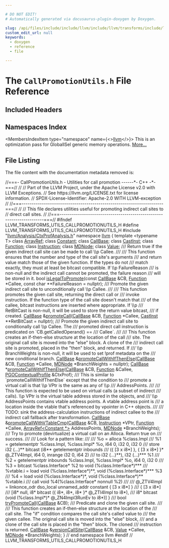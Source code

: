 ```yaml
---

# DO NOT EDIT!
# Automatically generated via docusaurus-plugin-doxygen by Doxygen.

slug: /api/files/include/include/llvm/include/llvm/transforms/include/llvm/transforms/utils/callpromotionutils-h
custom_edit_url: null
keywords:
  - doxygen
  - reference
  - file

---
```





# The `CallPromotionUtils.h` File Reference

<DoxygenPage pluginConfig={pluginConfig}>



## Included Headers

<IncludesList>
<IncludesListItem
  filePath="llvm/Analysis/CtxProfAnalysis.h"
  permalink="/docs/api/files/include/include/llvm/include/llvm/analysis/ctxprofanalysis-h"
  isLocal="true" />
</IncludesList>

## Namespaces Index

<MembersIndex>

<MembersIndexItem
  type="namespace"
  name={<><a href="/docs/api/namespaces/llvm">llvm</a></>}>
This is an optimization pass for GlobalISel generic memory operations. <a href="/docs/api/namespaces/llvm/#details">More...</a>
</MembersIndexItem>

</MembersIndex>


## File Listing

The file content with the documentation metadata removed is:

<ProgramListing>

<Link id="l00001" /><CodeLine lineNumber="1"><Highlight kind="comment">//===- CallPromotionUtils.h - Utilities for call promotion ------&#42;- C++ -&#42;-===//</Highlight><Highlight kind="normal"></Highlight></CodeLine>
<Link id="l00002" /><CodeLine lineNumber="2"><Highlight kind="normal"></Highlight><Highlight kind="comment">//</Highlight><Highlight kind="normal"></Highlight></CodeLine>
<Link id="l00003" /><CodeLine lineNumber="3"><Highlight kind="normal"></Highlight><Highlight kind="comment">// Part of the LLVM Project, under the Apache License v2.0 with LLVM Exceptions.</Highlight><Highlight kind="normal"></Highlight></CodeLine>
<Link id="l00004" /><CodeLine lineNumber="4"><Highlight kind="normal"></Highlight><Highlight kind="comment">// See https://llvm.org/LICENSE.txt for license information.</Highlight><Highlight kind="normal"></Highlight></CodeLine>
<Link id="l00005" /><CodeLine lineNumber="5"><Highlight kind="normal"></Highlight><Highlight kind="comment">// SPDX-License-Identifier: Apache-2.0 WITH LLVM-exception</Highlight><Highlight kind="normal"></Highlight></CodeLine>
<Link id="l00006" /><CodeLine lineNumber="6"><Highlight kind="normal"></Highlight><Highlight kind="comment">//</Highlight><Highlight kind="normal"></Highlight></CodeLine>
<Link id="l00007" /><CodeLine lineNumber="7"><Highlight kind="normal"></Highlight><Highlight kind="comment">//===----------------------------------------------------------------------===//</Highlight><Highlight kind="normal"></Highlight></CodeLine>
<Link id="l00008" /><CodeLine lineNumber="8"><Highlight kind="normal"></Highlight><Highlight kind="comment">//</Highlight><Highlight kind="normal"></Highlight></CodeLine>
<Link id="l00009" /><CodeLine lineNumber="9"><Highlight kind="normal"></Highlight><Highlight kind="comment">// This file declares utilities useful for promoting indirect call sites to</Highlight><Highlight kind="normal"></Highlight></CodeLine>
<Link id="l00010" /><CodeLine lineNumber="10"><Highlight kind="normal"></Highlight><Highlight kind="comment">// direct call sites.</Highlight><Highlight kind="normal"></Highlight></CodeLine>
<Link id="l00011" /><CodeLine lineNumber="11"><Highlight kind="normal"></Highlight><Highlight kind="comment">//</Highlight><Highlight kind="normal"></Highlight></CodeLine>
<Link id="l00012" /><CodeLine lineNumber="12"><Highlight kind="normal"></Highlight><Highlight kind="comment">//===----------------------------------------------------------------------===//</Highlight><Highlight kind="normal"></Highlight></CodeLine>
<Link id="l00013" /><CodeLine lineNumber="13"><Highlight kind="normal"></Highlight></CodeLine>
<Link id="l00014" /><CodeLine lineNumber="14"><Highlight kind="normal"></Highlight><Highlight kind="preprocessor">#ifndef LLVM&#95;TRANSFORMS&#95;UTILS&#95;CALLPROMOTIONUTILS&#95;H</Highlight><Highlight kind="normal"></Highlight></CodeLine>
<Link id="l00015" /><CodeLine lineNumber="15"><Highlight kind="normal"></Highlight><Highlight kind="preprocessor">#define LLVM&#95;TRANSFORMS&#95;UTILS&#95;CALLPROMOTIONUTILS&#95;H</Highlight><Highlight kind="normal"></Highlight></CodeLine>
<Link id="l00016" /><CodeLine lineNumber="16"><Highlight kind="normal"></Highlight></CodeLine>
<Link id="l00017" /><CodeLine lineNumber="17"><Highlight kind="normal"></Highlight><Highlight kind="preprocessor">#include &quot;<a href="/docs/api/files/include/include/llvm/include/llvm/analysis/ctxprofanalysis-h">llvm/Analysis/CtxProfAnalysis.h</a>&quot;</Highlight><Highlight kind="normal"></Highlight></CodeLine>
<Link id="l00018" /><CodeLine lineNumber="18"><Highlight kind="normal"></Highlight><Highlight kind="keyword">namespace </Highlight><Highlight kind="normal"><a href="/docs/api/namespaces/llvm">llvm</a> &#123;</Highlight></CodeLine>
<Link id="l00019" /><CodeLine lineNumber="19"><Highlight kind="normal"></Highlight><Highlight kind="keyword">template</Highlight><Highlight kind="normal"> &lt;</Highlight><Highlight kind="keyword">typename</Highlight><Highlight kind="normal"> T&gt; </Highlight><Highlight kind="keyword">class </Highlight><Highlight kind="normal"><a href="/docs/api/classes/llvm/arrayref">ArrayRef</a>;</Highlight></CodeLine>
<Link id="l00020" /><CodeLine lineNumber="20"><Highlight kind="normal"></Highlight><Highlight kind="keyword">class </Highlight><Highlight kind="normal"><a href="/docs/api/classes/llvm/constant">Constant</a>;</Highlight></CodeLine>
<Link id="l00021" /><CodeLine lineNumber="21"><Highlight kind="normal"></Highlight><Highlight kind="keyword">class </Highlight><Highlight kind="normal"><a href="/docs/api/classes/llvm/callbase">CallBase</a>;</Highlight></CodeLine>
<Link id="l00022" /><CodeLine lineNumber="22"><Highlight kind="normal"></Highlight><Highlight kind="keyword">class </Highlight><Highlight kind="normal"><a href="/docs/api/classes/llvm/castinst">CastInst</a>;</Highlight></CodeLine>
<Link id="l00023" /><CodeLine lineNumber="23"><Highlight kind="normal"></Highlight><Highlight kind="keyword">class </Highlight><Highlight kind="normal"><a href="/docs/api/classes/llvm/function">Function</a>;</Highlight></CodeLine>
<Link id="l00024" /><CodeLine lineNumber="24"><Highlight kind="normal"></Highlight><Highlight kind="keyword">class </Highlight><Highlight kind="normal"><a href="/docs/api/classes/llvm/instruction">Instruction</a>;</Highlight></CodeLine>
<Link id="l00025" /><CodeLine lineNumber="25"><Highlight kind="normal"></Highlight><Highlight kind="keyword">class </Highlight><Highlight kind="normal"><a href="/docs/api/classes/llvm/mdnode">MDNode</a>;</Highlight></CodeLine>
<Link id="l00026" /><CodeLine lineNumber="26"><Highlight kind="normal"></Highlight><Highlight kind="keyword">class </Highlight><Highlight kind="normal"><a href="/docs/api/classes/llvm/value">Value</a>;</Highlight></CodeLine>
<Link id="l00027" /><CodeLine lineNumber="27"><Highlight kind="normal"></Highlight><Highlight kind="comment"></Highlight></CodeLine>
<Link id="l00028" /><CodeLine lineNumber="28"><Highlight kind="comment">/// Return true if the given indirect call site can be made to call \\p Callee.</Highlight></CodeLine>
<Link id="l00029" /><CodeLine lineNumber="29"><Highlight kind="comment">///</Highlight></CodeLine>
<Link id="l00030" /><CodeLine lineNumber="30"><Highlight kind="comment">/// This function ensures that the number and type of the call site&#39;s arguments</Highlight></CodeLine>
<Link id="l00031" /><CodeLine lineNumber="31"><Highlight kind="comment">/// and return value match those of the given function. If the types do not</Highlight></CodeLine>
<Link id="l00032" /><CodeLine lineNumber="32"><Highlight kind="comment">/// match exactly, they must at least be bitcast compatible. If \\p FailureReason</Highlight></CodeLine>
<Link id="l00033" /><CodeLine lineNumber="33"><Highlight kind="comment">/// is non-null and the indirect call cannot be promoted, the failure reason</Highlight></CodeLine>
<Link id="l00034" /><CodeLine lineNumber="34"><Highlight kind="comment">/// will be stored in it.</Highlight><Highlight kind="normal"></Highlight></CodeLine>
<Link id="l00035" /><CodeLine lineNumber="35"><Highlight kind="normal"></Highlight><Highlight kind="keywordtype">bool</Highlight><Highlight kind="normal"> <a href="/docs/api/namespaces/llvm/#a0e5b9e42ea84622605acea0b0d721fda">isLegalToPromote</a>(</Highlight><Highlight kind="keyword">const</Highlight><Highlight kind="normal"> <a href="/docs/api/classes/llvm/callbase">CallBase</a> &amp;CB, <a href="/docs/api/classes/llvm/function">Function</a> &#42;Callee,</Highlight></CodeLine>
<Link id="l00036" /><CodeLine lineNumber="36"><Highlight kind="normal">                      </Highlight><Highlight kind="keyword">const</Highlight><Highlight kind="normal"> </Highlight><Highlight kind="keywordtype">char</Highlight><Highlight kind="normal"> &#42;&#42;FailureReason = </Highlight><Highlight kind="keyword">nullptr</Highlight><Highlight kind="normal">);</Highlight></CodeLine>
<Link id="l00037" /><CodeLine lineNumber="37"><Highlight kind="normal"></Highlight><Highlight kind="comment"></Highlight></CodeLine>
<Link id="l00038" /><CodeLine lineNumber="38"><Highlight kind="comment">/// Promote the given indirect call site to unconditionally call \\p Callee.</Highlight></CodeLine>
<Link id="l00039" /><CodeLine lineNumber="39"><Highlight kind="comment">///</Highlight></CodeLine>
<Link id="l00040" /><CodeLine lineNumber="40"><Highlight kind="comment">/// This function promotes the given call site, returning the direct call or</Highlight></CodeLine>
<Link id="l00041" /><CodeLine lineNumber="41"><Highlight kind="comment">/// invoke instruction. If the function type of the call site doesn&#39;t match that</Highlight></CodeLine>
<Link id="l00042" /><CodeLine lineNumber="42"><Highlight kind="comment">/// of the callee, bitcast instructions are inserted where appropriate. If \\p</Highlight></CodeLine>
<Link id="l00043" /><CodeLine lineNumber="43"><Highlight kind="comment">/// RetBitCast is non-null, it will be used to store the return value bitcast,</Highlight></CodeLine>
<Link id="l00044" /><CodeLine lineNumber="44"><Highlight kind="comment">/// if created.</Highlight><Highlight kind="normal"></Highlight></CodeLine>
<Link id="l00045" /><CodeLine lineNumber="45"><Highlight kind="normal"><a href="/docs/api/classes/llvm/callbase">CallBase</a> &amp;<a href="/docs/api/namespaces/llvm/#a90c1755a8480ebc1dcc4f05d56271b00">promoteCall</a>(<a href="/docs/api/classes/llvm/callbase">CallBase</a> &amp;CB, <a href="/docs/api/classes/llvm/function">Function</a> &#42;Callee,</Highlight></CodeLine>
<Link id="l00046" /><CodeLine lineNumber="46"><Highlight kind="normal">                      <a href="/docs/api/classes/llvm/castinst">CastInst</a> &#42;&#42;RetBitCast = </Highlight><Highlight kind="keyword">nullptr</Highlight><Highlight kind="normal">);</Highlight></CodeLine>
<Link id="l00047" /><CodeLine lineNumber="47"><Highlight kind="normal"></Highlight><Highlight kind="comment"></Highlight></CodeLine>
<Link id="l00048" /><CodeLine lineNumber="48"><Highlight kind="comment">/// Promote the given indirect call site to conditionally call \\p Callee. The</Highlight></CodeLine>
<Link id="l00049" /><CodeLine lineNumber="49"><Highlight kind="comment">/// promoted direct call instruction is predicated on &#96;CB.getCalledOperand() ==</Highlight></CodeLine>
<Link id="l00050" /><CodeLine lineNumber="50"><Highlight kind="comment">/// Callee&#96;.</Highlight></CodeLine>
<Link id="l00051" /><CodeLine lineNumber="51"><Highlight kind="comment">///</Highlight></CodeLine>
<Link id="l00052" /><CodeLine lineNumber="52"><Highlight kind="comment">/// This function creates an if-then-else structure at the location of the call</Highlight></CodeLine>
<Link id="l00053" /><CodeLine lineNumber="53"><Highlight kind="comment">/// site. The original call site is moved into the &quot;else&quot; block. A clone of the</Highlight></CodeLine>
<Link id="l00054" /><CodeLine lineNumber="54"><Highlight kind="comment">/// indirect call site is promoted, placed in the &quot;then&quot; block, and returned. If</Highlight></CodeLine>
<Link id="l00055" /><CodeLine lineNumber="55"><Highlight kind="comment">/// \\p BranchWeights is non-null, it will be used to set !prof metadata on the</Highlight></CodeLine>
<Link id="l00056" /><CodeLine lineNumber="56"><Highlight kind="comment">/// new conditional branch.</Highlight><Highlight kind="normal"></Highlight></CodeLine>
<Link id="l00057" /><CodeLine lineNumber="57"><Highlight kind="normal"><a href="/docs/api/classes/llvm/callbase">CallBase</a> &amp;<a href="/docs/api/namespaces/llvm/#a23c23396eb61a7a78555e926700dbf47">promoteCallWithIfThenElse</a>(<a href="/docs/api/classes/llvm/callbase">CallBase</a> &amp;CB, <a href="/docs/api/classes/llvm/function">Function</a> &#42;Callee,</Highlight></CodeLine>
<Link id="l00058" /><CodeLine lineNumber="58"><Highlight kind="normal">                                    <a href="/docs/api/classes/llvm/mdnode">MDNode</a> &#42;BranchWeights = </Highlight><Highlight kind="keyword">nullptr</Highlight><Highlight kind="normal">);</Highlight></CodeLine>
<Link id="l00059" /><CodeLine lineNumber="59"><Highlight kind="normal"></Highlight></CodeLine>
<Link id="l00060" /><CodeLine lineNumber="60"><Highlight kind="normal"><a href="/docs/api/classes/llvm/callbase">CallBase</a> &#42;<a href="/docs/api/namespaces/llvm/#a23c23396eb61a7a78555e926700dbf47">promoteCallWithIfThenElse</a>(<a href="/docs/api/classes/llvm/callbase">CallBase</a> &amp;CB, <a href="/docs/api/classes/llvm/function">Function</a> &amp;Callee,</Highlight></CodeLine>
<Link id="l00061" /><CodeLine lineNumber="61"><Highlight kind="normal">                                    <a href="/docs/api/classes/llvm/pgocontextualprofile">PGOContextualProfile</a> &amp;CtxProf);</Highlight></CodeLine>
<Link id="l00062" /><CodeLine lineNumber="62"><Highlight kind="normal"></Highlight><Highlight kind="comment"></Highlight></CodeLine>
<Link id="l00063" /><CodeLine lineNumber="63"><Highlight kind="comment">/// This is similar to &#96;promoteCallWithIfThenElse&#96; except that the condition to</Highlight></CodeLine>
<Link id="l00064" /><CodeLine lineNumber="64"><Highlight kind="comment">/// promote a virtual call is that \\p VPtr is the same as any of \\p</Highlight></CodeLine>
<Link id="l00065" /><CodeLine lineNumber="65"><Highlight kind="comment">/// AddressPoints.</Highlight></CodeLine>
<Link id="l00066" /><CodeLine lineNumber="66"><Highlight kind="comment">///</Highlight></CodeLine>
<Link id="l00067" /><CodeLine lineNumber="67"><Highlight kind="comment">/// This function is expected to be used on virtual calls (a subset of indirect</Highlight></CodeLine>
<Link id="l00068" /><CodeLine lineNumber="68"><Highlight kind="comment">/// calls). \\p VPtr is the virtual table address stored in the objects, and</Highlight></CodeLine>
<Link id="l00069" /><CodeLine lineNumber="69"><Highlight kind="comment">/// \\p AddressPoints contains vtable address points. A vtable address point is</Highlight></CodeLine>
<Link id="l00070" /><CodeLine lineNumber="70"><Highlight kind="comment">/// a location inside the vtable that&#39;s referenced by vpointer in C++ objects.</Highlight></CodeLine>
<Link id="l00071" /><CodeLine lineNumber="71"><Highlight kind="comment">///</Highlight></CodeLine>
<Link id="l00072" /><CodeLine lineNumber="72"><Highlight kind="comment">/// TODO: sink the address-calculation instructions of indirect callee to the</Highlight></CodeLine>
<Link id="l00073" /><CodeLine lineNumber="73"><Highlight kind="comment">/// indirect call fallback after transformation.</Highlight><Highlight kind="normal"></Highlight></CodeLine>
<Link id="l00074" /><CodeLine lineNumber="74"><Highlight kind="normal"><a href="/docs/api/classes/llvm/callbase">CallBase</a> &amp;<a href="/docs/api/namespaces/llvm/#ae529107c3b550f7e2fe6128a26c8f1da">promoteCallWithVTableCmp</a>(<a href="/docs/api/classes/llvm/callbase">CallBase</a> &amp;CB, <a href="/docs/api/classes/llvm/instruction">Instruction</a> &#42;VPtr,</Highlight></CodeLine>
<Link id="l00075" /><CodeLine lineNumber="75"><Highlight kind="normal">                                   <a href="/docs/api/classes/llvm/function">Function</a> &#42;Callee,</Highlight></CodeLine>
<Link id="l00076" /><CodeLine lineNumber="76"><Highlight kind="normal">                                   <a href="/docs/api/classes/llvm/arrayref">ArrayRef&lt;Constant &#42;&gt;</a> AddressPoints,</Highlight></CodeLine>
<Link id="l00077" /><CodeLine lineNumber="77"><Highlight kind="normal">                                   <a href="/docs/api/classes/llvm/mdnode">MDNode</a> &#42;BranchWeights);</Highlight></CodeLine>
<Link id="l00078" /><CodeLine lineNumber="78"><Highlight kind="normal"></Highlight><Highlight kind="comment"></Highlight></CodeLine>
<Link id="l00079" /><CodeLine lineNumber="79"><Highlight kind="comment">/// Try to promote (devirtualize) a virtual call on an Alloca. Return true on</Highlight></CodeLine>
<Link id="l00080" /><CodeLine lineNumber="80"><Highlight kind="comment">/// success.</Highlight></CodeLine>
<Link id="l00081" /><CodeLine lineNumber="81"><Highlight kind="comment">///</Highlight></CodeLine>
<Link id="l00082" /><CodeLine lineNumber="82"><Highlight kind="comment">/// Look for a pattern like:</Highlight></CodeLine>
<Link id="l00083" /><CodeLine lineNumber="83"><Highlight kind="comment">///</Highlight></CodeLine>
<Link id="l00084" /><CodeLine lineNumber="84"><Highlight kind="comment">///  %o = alloca %class.Impl</Highlight></CodeLine>
<Link id="l00085" /><CodeLine lineNumber="85"><Highlight kind="comment">///  %1 = getelementptr %class.Impl, %class.Impl&#42; %o, i64 0, i32 0, i32 0</Highlight></CodeLine>
<Link id="l00086" /><CodeLine lineNumber="86"><Highlight kind="comment">///  store i32 (...)&#42;&#42; bitcast (i8&#42;&#42; getelementptr inbounds</Highlight></CodeLine>
<Link id="l00087" /><CodeLine lineNumber="87"><Highlight kind="comment">///      (&#123; &#91;3 x i8&#42;&#93; &#125;, &#123; &#91;3 x i8&#42;&#93; &#125;&#42; @&#95;ZTV4Impl, i64 0, inrange i32 0, i64 2)</Highlight></CodeLine>
<Link id="l00088" /><CodeLine lineNumber="88"><Highlight kind="comment">///      to i32 (...)&#42;&#42;), i32 (...)&#42;&#42;&#42; %1</Highlight></CodeLine>
<Link id="l00089" /><CodeLine lineNumber="89"><Highlight kind="comment">///  %2 = getelementptr inbounds %class.Impl, %class.Impl&#42; %o, i64 0, i32 0</Highlight></CodeLine>
<Link id="l00090" /><CodeLine lineNumber="90"><Highlight kind="comment">///  %3 = bitcast %class.Interface&#42; %2 to void (%class.Interface&#42;)&#42;&#42;&#42;</Highlight></CodeLine>
<Link id="l00091" /><CodeLine lineNumber="91"><Highlight kind="comment">///  %vtable.i = load void (%class.Interface&#42;)&#42;&#42;, void (%class.Interface&#42;)&#42;&#42;&#42; %3</Highlight></CodeLine>
<Link id="l00092" /><CodeLine lineNumber="92"><Highlight kind="comment">///  %4 = load void (%class.Interface&#42;)&#42;, void (%class.Interface&#42;)&#42;&#42; %vtable.i</Highlight></CodeLine>
<Link id="l00093" /><CodeLine lineNumber="93"><Highlight kind="comment">///  call void %4(%class.Interface&#42; nonnull %2)</Highlight></CodeLine>
<Link id="l00094" /><CodeLine lineNumber="94"><Highlight kind="comment">///</Highlight></CodeLine>
<Link id="l00095" /><CodeLine lineNumber="95"><Highlight kind="comment">/// @&#95;ZTV4Impl = linkonce&#95;odr dso&#95;local unnamed&#95;addr constant &#123; &#91;3 x i8&#42;&#93; &#125;</Highlight></CodeLine>
<Link id="l00096" /><CodeLine lineNumber="96"><Highlight kind="comment">///     &#123; &#91;3 x i8&#42;&#93;</Highlight></CodeLine>
<Link id="l00097" /><CodeLine lineNumber="97"><Highlight kind="comment">///     &#91;i8&#42; null, i8&#42; bitcast (&#123; i8&#42;, i8&#42;, i8&#42; &#125;&#42; @&#95;ZTI4Impl to i8&#42;),</Highlight></CodeLine>
<Link id="l00098" /><CodeLine lineNumber="98"><Highlight kind="comment">///     i8&#42; bitcast (void (%class.Impl&#42;)&#42; @&#95;ZN4Impl3RunEv to i8&#42;)&#93; &#125;</Highlight></CodeLine>
<Link id="l00099" /><CodeLine lineNumber="99"><Highlight kind="comment">///</Highlight><Highlight kind="normal"></Highlight></CodeLine>
<Link id="l00100" /><CodeLine lineNumber="100"><Highlight kind="normal"></Highlight><Highlight kind="keywordtype">bool</Highlight><Highlight kind="normal"> <a href="/docs/api/namespaces/llvm/#ad3219f7b717320ae52f53ccb09ad5a84">tryPromoteCall</a>(<a href="/docs/api/classes/llvm/callbase">CallBase</a> &amp;CB);</Highlight></CodeLine>
<Link id="l00101" /><CodeLine lineNumber="101"><Highlight kind="normal"></Highlight><Highlight kind="comment"></Highlight></CodeLine>
<Link id="l00102" /><CodeLine lineNumber="102"><Highlight kind="comment">/// Predicate and clone the given call site.</Highlight></CodeLine>
<Link id="l00103" /><CodeLine lineNumber="103"><Highlight kind="comment">///</Highlight></CodeLine>
<Link id="l00104" /><CodeLine lineNumber="104"><Highlight kind="comment">/// This function creates an if-then-else structure at the location of the</Highlight></CodeLine>
<Link id="l00105" /><CodeLine lineNumber="105"><Highlight kind="comment">/// call site. The &quot;if&quot; condition compares the call site&#39;s called value to</Highlight></CodeLine>
<Link id="l00106" /><CodeLine lineNumber="106"><Highlight kind="comment">/// the given callee. The original call site is moved into the &quot;else&quot; block,</Highlight></CodeLine>
<Link id="l00107" /><CodeLine lineNumber="107"><Highlight kind="comment">/// and a clone of the call site is placed in the &quot;then&quot; block. The cloned</Highlight></CodeLine>
<Link id="l00108" /><CodeLine lineNumber="108"><Highlight kind="comment">/// instruction is returned.</Highlight><Highlight kind="normal"></Highlight></CodeLine>
<Link id="l00109" /><CodeLine lineNumber="109"><Highlight kind="normal"><a href="/docs/api/classes/llvm/callbase">CallBase</a> &amp;<a href="/docs/api/namespaces/llvm/#a84163d559062da6b736ab943644e0a16">versionCallSite</a>(<a href="/docs/api/classes/llvm/callbase">CallBase</a> &amp;CB, <a href="/docs/api/classes/llvm/value">Value</a> &#42;Callee, <a href="/docs/api/classes/llvm/mdnode">MDNode</a> &#42;BranchWeights);</Highlight></CodeLine>
<Link id="l00110" /><CodeLine lineNumber="110"><Highlight kind="normal"></Highlight></CodeLine>
<Link id="l00111" /><CodeLine lineNumber="111"><Highlight kind="normal">&#125; </Highlight><Highlight kind="comment">// end namespace llvm</Highlight><Highlight kind="normal"></Highlight></CodeLine>
<Link id="l00112" /><CodeLine lineNumber="112"><Highlight kind="normal"></Highlight></CodeLine>
<Link id="l00113" /><CodeLine lineNumber="113"><Highlight kind="normal"></Highlight><Highlight kind="preprocessor">#endif </Highlight><Highlight kind="comment">// LLVM&#95;TRANSFORMS&#95;UTILS&#95;CALLPROMOTIONUTILS&#95;H</Highlight><Highlight kind="normal"></Highlight></CodeLine>

</ProgramListing>

</DoxygenPage>
